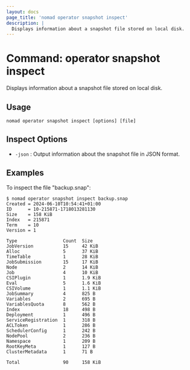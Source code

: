 ```yaml
---
layout: docs
page_title: 'nomad operator snapshot inspect'
description: |
  Displays information about a snapshot file stored on local disk.
---
```


# Command: operator snapshot inspect

Displays information about a snapshot file stored on local disk.

## Usage

```plaintext
nomad operator snapshot inspect [options] [file]
```

## Inspect Options

- `-json` : Output information about the snapshot file in JSON format.

## Examples

To inspect the file "backup.snap":
```shell-session
$ nomad operator snapshot inspect backup.snap
Created = 2024-06-10T10:54:41+01:00
ID      = 10-215871-1718013281130
Size    = 158 KiB
Index   = 215871
Term    = 10
Version = 1

Type                 Count  Size
JobVersion           15     42 KiB
Alloc                5      37 KiB
TimeTable            1      28 KiB
JobSubmission        15     17 KiB
Node                 2      14 KiB
Job                  4      10 KiB
CSIPlugin            1      1.9 KiB
Eval                 5      1.6 KiB
CSIVolume            1      1.1 KiB
JobSummary           4      825 B
Variables            2      695 B
VariablesQuota       8      562 B
Index                18     498 B
Deployment           1      496 B
ServiceRegistration  1      318 B
ACLToken             1      286 B
SchedulerConfig      1      242 B
NodePool             2      236 B
Namespace            1      209 B
RootKeyMeta          1      127 B
ClusterMetadata      1      71 B

Total                90     158 KiB
```

[outage recovery]: /nomad/tutorials/manage-clusters/outage-recovery
